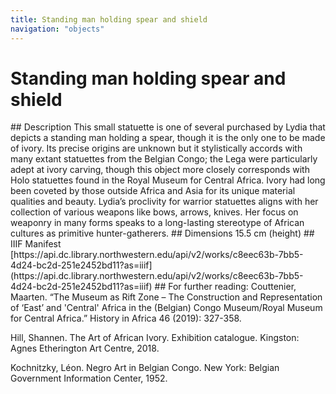 ```yaml
---
title: Standing man holding spear and shield
navigation: "objects"
---
```

# Standing man holding spear and shield
<Viewer options = "showTitle: false" iiifContent="https://api.dc.library.northwestern.edu/api/v2/works/c8eec63b-7bb5-4d24-bc2d-251e2452bd11?as=iiif" />
## Description
This small statuette is one of several purchased by Lydia that depicts a standing man holding a spear, though it is the only one to be made of ivory. Its precise origins are unknown but it stylistically accords with many extant statuettes from the Belgian Congo; the Lega were particularly adept at ivory carving, though this object more closely corresponds with Holo statuettes found in the Royal Museum for Central Africa. Ivory had long been coveted by those outside Africa and Asia for its unique material qualities and beauty. Lydia’s proclivity for warrior statuettes aligns with her collection of various weapons like bows, arrows, knives. Her focus on weaponry in many forms speaks to a long-lasting stereotype of African cultures as primitive hunter-gatherers.
## Dimensions
15.5 cm (height)
## IIIF Manifest
[https://api.dc.library.northwestern.edu/api/v2/works/c8eec63b-7bb5-4d24-bc2d-251e2452bd11?as=iiif](https://api.dc.library.northwestern.edu/api/v2/works/c8eec63b-7bb5-4d24-bc2d-251e2452bd11?as=iiif)
## For further reading:
Couttenier, Maarten. “The Museum as Rift Zone – The Construction and Representation of ‘East’ and 'Central' Africa in the (Belgian) Congo Museum/Royal Museum for Central Africa.” History in Africa 46 (2019): 327-358.

Hill, Shannen. The Art of African Ivory. Exhibition catalogue. Kingston: Agnes Etherington Art Centre, 2018.

Kochnitzky, Léon. Negro Art in Belgian Congo. New York: Belgian Government Information Center, 1952.

